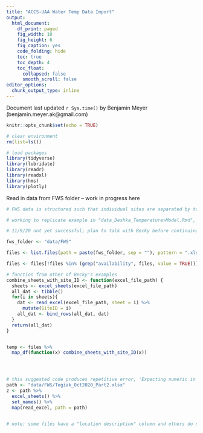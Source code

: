 ```yaml
---
title: "ACCS-UAA Water Temp Data Import"
output:
  html_document: 
    df_print: paged
    fig_width: 10
    fig_height: 6
    fig_caption: yes
    code_folding: hide
    toc: true
    toc_depth: 4
    toc_float:
      collapsed: false
      smooth_scroll: false
editor_options: 
  chunk_output_type: inline
---
```


Document last updated `r Sys.time()` by Benjamin Meyer (benjamin.meyer.ak@gmail.com)

```r
knitr::opts_chunk$set(echo = TRUE)

# clear environment
rm(list=ls())

# load packages
library(tidyverse)
library(lubridate)
library(readr)
library(readxl)
library(hms)
library(plotly)
```

Read in data from FWS folder -- work in progress here
```r
# FWS data is structured such that individual sites are separated by tabs, with one tab for metadata

# working to replicate example in "data_Deshka_Temperature>Model.Rmd", seems most similar to read-in process needed here.

# 11/9/20 not yet successful; plan to talk with Becky before continuing

fws_folder <- "data/FWS"

files <- list.files(path = paste(fws_folder, sep = ""), pattern = ".xlsx", full.names = TRUE)

files <- files[!files %in% (grep("availability", files, value = TRUE))]

# function from other of Becky's examples
combine_sheets_with_site_ID <- function(excel_file_path) {
  sheets <- excel_sheets(excel_file_path)
  all_dat <- tibble()
  for(i in sheets){
    dat <- read_excel(excel_file_path, sheet = i) %>% 
      mutate(SiteID = i)
    all_dat <- bind_rows(all_dat, dat)
  }
  return(all_dat)
}


temp <- files %>% 
  map_df(function(x) combine_sheets_with_site_ID(x)) 




# this suggested code produces repetitive error, 'Expecting numeric in C21845 / R21845C3: got '---'
path <- "data/FWS/Togiak_Oct2020_Part2.xlsx"
z <- path %>% 
  excel_sheets() %>% 
  set_names() %>% 
  map(read_excel, path = path)


# note: some files have a "location description" column and others do not


```